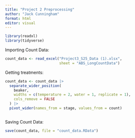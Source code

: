 ```yaml
---
title: "Project 2 Preprocessing"
author: "Jack Cunningham"
format: html
editor: visual
---
```


```r
library(readxl)
library(tidyverse)
```

Importing Count Data:

```r
count_data <- read_excel("Project3_S25_Data (1).xlsx", 
                         sheet = "ABS_LongCountData")
```

Getting treatments:

```r
count_data <- count_data |> 
  separate_wider_position(
    beaker,
    widths = c(temperature = 2, water = 1, replicate = 1),
    cols_remove = FALSE
  ) |> 
  pivot_wider(names_from = stage, values_from = count)
  
```

Saving Count Data:

```r
save(count_data, file = "count_data.RData")
```
